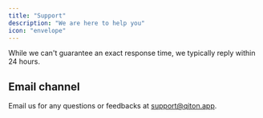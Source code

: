 ```yaml
---
title: "Support"
description: "We are here to help you"
icon: "envelope"
---
```


While we can't guarantee an exact response time, we typically reply within 24 hours.

## Email channel

Email us for any questions or feedbacks at [support@qiton.app](mailto:support@qiton.app).
